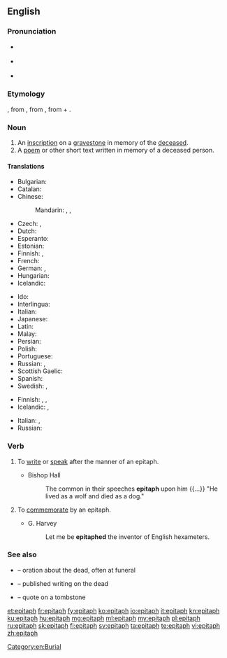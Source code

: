 {{also|Epitaph}}
==English==

===Pronunciation===
* {{a|UK}} {{IPA|[ˈɛpɪtɑːf]|lang=en}}
* {{a|US}} {{IPA|[ˈɛpɪtæf]|lang=en}}
* {{audio|en-us-epitaph.ogg|Audio (US)|lang=en}}

===Etymology===
{{etyl|fro|en}} {{m|fro|epitafe}}, from {{etyl|la|en}} {{m|la|epitaphium||eulogy}}, from {{etyl|grc|en}} {{m|grc|ἐπιτάφιος||relating to a funeral}}, from {{m|grc|ἐπί||over}} + {{m|grc|τάφος||tomb}}.

===Noun===
{{en-noun}}

# An [[inscription]] on a [[gravestone]] in memory of the [[deceased]].
# A [[poem]] or other short text written in memory of a deceased person.

====Translations====
{{trans-top|inscription on a gravestone}}
* Bulgarian: {{t|bg|надгробен надпис|m|sc=Cyrl}}
* Catalan: {{t|ca|epitafi|m}}
* Chinese:
*: Mandarin: {{t+|cmn|墓誌銘|sc=Hani}}, {{t+|cmn|墓志铭|tr=mùzhìmíng|sc=Hani}}, {{t+|cmn|碑文|tr=bēiwén|sc=Hani}}
* Czech: {{t|cs|epitaf|m}}, {{t+|cs|náhrobní}} {{t+|cs|nápis|m}}
* Dutch: {{t+|nl|grafschrift}}
* Esperanto: {{t|eo|tomboskribo}}
* Estonian: {{t|et|hauakiri}}
* Finnish: {{t|fi|hautakirjoitus}}, {{t|fi|epitafi}}
* French: {{t+|fr|épitaphe|f}}
* German: {{t+|de|Epitaph|n}}, {{t+|de|Grabinschrift|f}}
* Hungarian: {{t+|hu|sírfelirat}}
* Icelandic: {{t+|is|grafskrift|f}}
{{trans-mid}}
* Ido: {{t+|io|epitafo}}
* Interlingua: {{t|ia|epitaphio}}
* Italian: {{t+|it|epitaffio|m}}
* Japanese: {{t|ja|エピタフ|tr=epitafu}}
* Latin: {{t|la|titulus|m}}
* Malay: {{t|ms|epitaf}}
* Persian: {{t|fa|مزارنوشته|tr=mazârnevešte|sc=fa-Arab}}
* Polish: {{t+|pl|epitafium|n}}
* Portuguese: {{t+|pt|epitáfio|m}}
* Russian: {{t+|ru|эпита́фия|f}}, {{t|ru|надгро́бная на́дпись|f}}
* Scottish Gaelic: {{t|gd|leac-sgrìobhadh|m}}
* Spanish: {{t+|es|epitafio|m}}
* Swedish: {{t+|sv|epitafium|n}}, {{t|sv|epitaf|n}}
{{trans-bottom}}

{{trans-top|commemorative poem or other text}}
* Finnish: {{t+|fi|muistokirjoitus}}, {{t|fi|muistoruno}}, {{t|fi|epitafi}}
* Icelandic: {{t+|is|eftirmæli|n}}, {{qualifier|an obituary}} {{t+|is|minningargrein|f}}
{{trans-mid}}
* Italian: {{t+|it|epitaffio|m}}, {{t|it|discorso funebre|m}}
* Russian: {{t+|ru|эпита́фия|f}}
{{trans-bottom}}

===Verb===
{{en-verb}}

# {{lb|en|intransitive}} To [[write]] or [[speak]] after the manner of an epitaph.
#* Bishop Hall
#*: The common in their speeches '''epitaph''' upon him {{...}} "He lived as a wolf and died as a dog."
# {{lb|en|transitive}} To [[commemorate]] by an epitaph.
#* G. Harvey
#*: Let me be '''epitaphed''' the inventor of English hexameters.

===See also===
* {{l|en|eulogy}} – oration about the dead, often at funeral
* {{l|en|obituary}} – published writing on the dead
* {{l|en|epigraph}} – quote on a tombstone

[[Category:en:Burial]]

[[et:epitaph]]
[[fr:epitaph]]
[[fy:epitaph]]
[[ko:epitaph]]
[[io:epitaph]]
[[it:epitaph]]
[[kn:epitaph]]
[[ku:epitaph]]
[[hu:epitaph]]
[[mg:epitaph]]
[[ml:epitaph]]
[[my:epitaph]]
[[pl:epitaph]]
[[ru:epitaph]]
[[sk:epitaph]]
[[fi:epitaph]]
[[sv:epitaph]]
[[ta:epitaph]]
[[te:epitaph]]
[[vi:epitaph]]
[[zh:epitaph]]